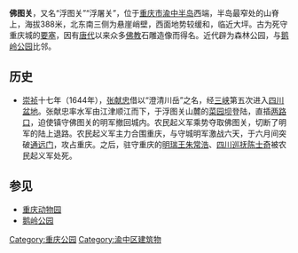 '''佛图关'''，又名“浮图关”“浮屠关”，位于[[重庆市|重庆市]][[渝中区|渝中半岛]]西端，半岛最窄处的山脊上，海拔388米，北东南三侧为悬崖峭壁，西面地势较缓和，临近大坪。古为死守重庆城的[[要塞|要塞]]，因有[[唐代|唐代]]以来众多[[佛教|佛教]]石雕造像而得名。近代辟为森林公园，与[[鹅岭公园|鹅岭公园]]比邻。

== 历史 ==
*[[崇祯|崇祯]]十七年（1644年），[[张献忠|张献忠]]借以“澄清川岳”之名，经[[长江三峡|三峡]]第五次进入[[四川盆地|四川盆地]]。张献忠率水军由江津顺江而下，于浮图关山麓的[[菜园坝|菜园坝]]登陆，直插[[两路口|两路口]]，迫使镇守佛图关的明军撤回城内。农民起义军乘势夺取佛图关，切断了明军的陆上退路。农民起义军主力合围重庆，与守城明军激战六天，于六月间突破[[重庆城门|通远门]]，攻占重庆。之后，驻守重庆的[[明瑞王|明瑞王]][[朱常浩|朱常浩]]、[[四川|四川]][[巡抚|巡抚]][[陈士奇|陈士奇]]被农民起义军处死。

== 参见 ==
*[[重庆动物园|重庆动物园]]
*[[鹅岭公园|鹅岭公园]]

{{重庆公园}}
{{Authority control}}
[[Category:重庆公园|Category:重庆公园]]
[[Category:渝中区建筑物|Category:渝中区建筑物]]